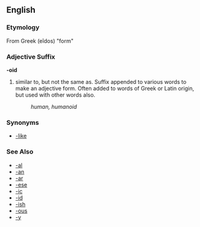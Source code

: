 ==English==
===Etymology===
From Greek (eîdos) "form"

===Adjective Suffix===
'''-oid'''

# similar to, but not the same as.  Suffix appended to various words to make an adjective form.  Often added to words of Greek or Latin origin, but used with other words also.
#: ''human, humanoid''

===Synonyms===
*[[-like]]

===See Also===
*[[-al]]
*[[-an]]
*[[-ar]]
*[[-ese]]
*[[-ic]]
*[[-id]]
*[[-ish]]
*[[-ous]]
*[[-y]]